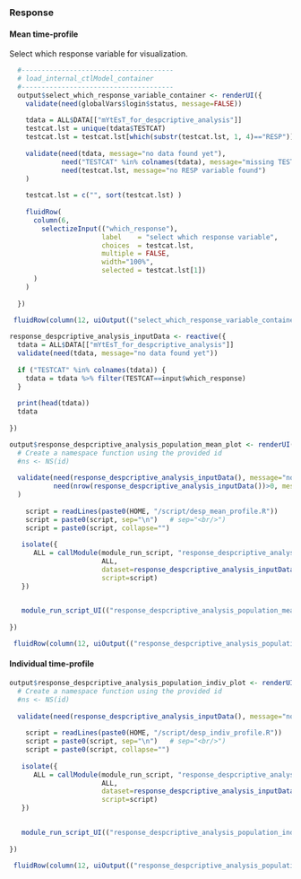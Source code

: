  
### Response  <a name="run_sim"></a>


#### Mean time-profile <a name="run_sim"></a>

Select which response variable for visualization. 
```r
  
  #--------------------------------------  
  # load_internal_ctlModel_container
  #-------------------------------------- 
  output$select_which_response_variable_container <- renderUI({
    validate(need(globalVars$login$status, message=FALSE)) 
    
    tdata = ALL$DATA[["mYtEsT_for_despcriptive_analysis"]] 
    testcat.lst = unique(tdata$TESTCAT)
    testcat.lst = testcat.lst[which(substr(testcat.lst, 1, 4)=="RESP")]
   
    validate(need(tdata, message="no data found yet"), 
             need("TESTCAT" %in% colnames(tdata), message="missing TESTCAT variable"), 
             need(testcat.lst, message="no RESP variable found")
    )
   
    testcat.lst = c("", sort(testcat.lst) )
    
    fluidRow(
      column(6, 
        selectizeInput(("which_response"), 
                       label    = "select which response variable", 
                       choices  = testcat.lst, 
                       multiple = FALSE,
                       width="100%", 
                       selected = testcat.lst[1])
      )
    )
    
  })
  
 fluidRow(column(12, uiOutput(("select_which_response_variable_container"))))


```




```r
response_despcriptive_analysis_inputData <- reactive({
  tdata = ALL$DATA[["mYtEsT_for_despcriptive_analysis"]] 
  validate(need(tdata, message="no data found yet"))
  
  if ("TESTCAT" %in% colnames(tdata)) {
    tdata = tdata %>% filter(TESTCAT==input$which_response)
  }
  
  print(head(tdata))
  tdata
  
})
```


```r
 
output$response_despcriptive_analysis_population_mean_plot <- renderUI({ 
  # Create a namespace function using the provided id
  #ns <- NS(id)
  
  validate(need(response_despcriptive_analysis_inputData(), message="no data found yet"), 
           need(nrow(response_despcriptive_analysis_inputData())>0, message="data is empty")
  )
  
    script = readLines(paste0(HOME, "/script/desp_mean_profile.R"))
    script = paste0(script, sep="\n")   # sep="<br/>")
    script = paste0(script, collapse="")
  
   isolate({ 
      ALL = callModule(module_run_script, "response_despcriptive_analysis_population_mean_plot", 
                       ALL, 
                       dataset=response_despcriptive_analysis_inputData(), 
                       script=script)
   }) 
  

   module_run_script_UI(("response_despcriptive_analysis_population_mean_plot"), label = NULL) 
     
})

 fluidRow(column(12, uiOutput(("response_despcriptive_analysis_population_mean_plot"))))

```
 


#### Individual time-profile <a name="run_sim"></a>



```r
 
output$response_despcriptive_analysis_population_indiv_plot <- renderUI({ 
  # Create a namespace function using the provided id
  #ns <- NS(id)
  
  validate(need(response_despcriptive_analysis_inputData(), message="no data found yet"))
  
    script = readLines(paste0(HOME, "/script/desp_indiv_profile.R"))
    script = paste0(script, sep="\n")   # sep="<br/>")
    script = paste0(script, collapse="")
  
   isolate({ 
      ALL = callModule(module_run_script, "response_despcriptive_analysis_population_indiv_plot", 
                       ALL, 
                       dataset=response_despcriptive_analysis_inputData(), 
                       script=script)
   }) 
  

   module_run_script_UI(("response_despcriptive_analysis_population_indiv_plot"), label = NULL) 
     
})

 fluidRow(column(12, uiOutput(("response_despcriptive_analysis_population_indiv_plot"))))

```

